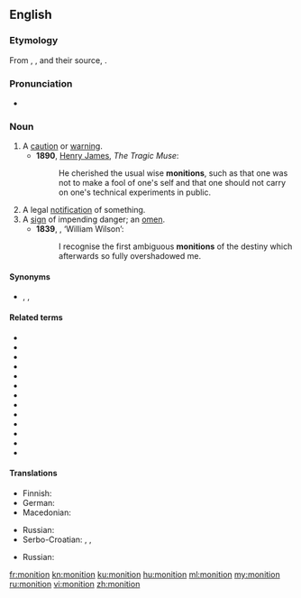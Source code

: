 ==English==
{{was wotd|2011|November|26}}

===Etymology===
From {{etyl|xno|en}} {{m|fro|monicion}}, {{etyl|frm|en}} {{m|frm|monicion}}, and their source, {{etyl|la|en}} {{m|la|monitio|monitiō|warning, admonition}}.

===Pronunciation===
* {{a|UK}} {{IPA|/məˈnɪʃn̩/|lang=en}}

===Noun===
{{en-noun}}

# A [[caution]] or [[warning]]. {{defdate|from 14th c.}}
#* '''1890''', [[w:Henry James|Henry James]], ''The Tragic Muse'':
#*: He cherished the usual wise '''monitions''', such as that one was not to make a fool of one's self and that one should not carry on one's technical experiments in public.
# A legal [[notification]] of something. {{defdate|from 15th c.}}
# A [[sign]] of impending danger; an [[omen]]. {{defdate|from 15th c.}}
#* '''1839''', {{w|Edgar Allan Poe}}, ‘William Wilson’:
#*: I recognise the first ambiguous '''monitions''' of the destiny which afterwards so fully overshadowed me.

====Synonyms====
* {{sense|caution or warning}} {{l|en|caution}}, {{l|en|exhortation}}, {{l|en|warning}}

====Related terms====
* {{l|en|monish}}
* {{l|en|monishment}}
* {{l|en|admonish}}
* {{l|en|admonishment}}
* {{l|en|admonition}}
* {{l|en|commonition}}
* {{l|en|foremonish}}
* {{l|en|permonish}}
* {{l|en|premonish}}
* {{l|en|premonishment}}
* {{l|en|premonition}}
* {{l|en|submonish}}
* {{l|en|submonition}}

====Translations====
{{trans-top|caution or warning}}
* Finnish: {{t+|fi|varoitus}}
* German: {{t+|de|Mahnung|f}}
* Macedonian: {{t|mk|предупредување|n|tr=predupredúvanje|sc=Cyrl}}
{{trans-mid}}
* Russian: {{t+|ru|предупреждение|n}}
* Serbo-Croatian: {{t+|sh|savjet|m}}, {{t+|sh|opomena|f}}, {{t+|sh|upozorenje|n}}
{{trans-bottom}}

{{trans-top|legal notification}}
* Russian: {{t+|ru|уведомление|n}}
{{trans-mid}}
{{trans-bottom}}

{{trans-top|omen}}
{{trans-mid}}
{{trans-bottom}}

[[fr:monition]]
[[kn:monition]]
[[ku:monition]]
[[hu:monition]]
[[ml:monition]]
[[my:monition]]
[[ru:monition]]
[[vi:monition]]
[[zh:monition]]